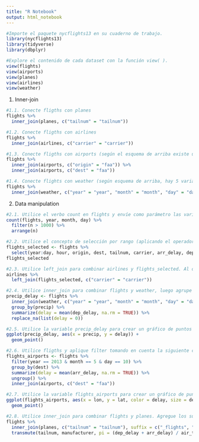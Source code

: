 ```yaml
---
title: "R Notebook"
output: html_notebook
---
```



```r
#Importe el paquete nycflights13 en su cuaderno de trabajo.
library(nycflights13)
library(tidyverse)
library(dbplyr)

#Explore el contenido de cada dataset con la función view( ).
view(flights)
view(airports)
view(planes)
view(airlines)
view(weather)
```


1. Inner-join
```r
#1.1. Conecte fligths con planes
flights %>%
  inner_join(planes, c("tailnum" = "tailnum"))

#1.2. Conecte fligths con airlines
flights %>%
  inner_join(airlines, c("carrier" = "carrier"))

#1.3. Conecte fligths con airports (según el esquema de arriba existe una doble relación de airports hacía fligths)
flights %>%
  inner_join(airports, c("origin" = "faa")) %>%
  inner_join(airports, c("dest" = "faa"))

#1.4. Conecte flights con weather (según esquema de arriba, hay 5 variables que relacionan a ambas tablas)
flights %>%
  inner_join(weather, c("year" = "year", "month" = "month", "day" = "day", "hour" = "hour", "origin" = "origin"))
```


2. Data manipulation
```r
#2.1. Utilice el verbo count en flights y envíe como parámetro las variables year, month, day. Luego filtre n para que sea mayor a 1000. Por último ordene n con el verbo arrange y devuelva el resultado.
count(flights, year, month, day) %>%
  filter(n > 1000) %>%
  arrange(n)

#2.2. Utilice el concepto de selección por rango (aplicando el operador “:”) para obtener las variables year hacia day. También agregue a esta selección hour, origin, dest, tailnum, carrier, arr_delay, dep_delay, por último almacene el resultado en la variable flights_selected.
flights_selected <- flights %>%
  select(year:day, hour, origin, dest, tailnum, carrier, arr_delay, dep_delay)
flights_selected

#2.3. Utilice left_join para combinar airlines y flights_selected. Al obtener el resultado, utilice el verbo select para eliminar las columnas origin y dest (utilice el operador “-” para descartar estas columnas únicamente). Por último agregue una nueva columna con el verbo mutate, asigne el nombre tot_delay y opere la suma de arr_delay y dep_delay.
airlines %>%
  left_join(flights_selected, c("carrier" = "carrier"))

#2.4. Utilice inner_join para combinar flights y weather, luego agrupe por la variable precip. Utilice summarize para encontrar el promedio de la variable dep_delay (aplicando la función mean), asigne al promedio el nombre delay. Al utilizar la función mean agregue el parámetro na.rm y asígnele TRUE por defecto. A continuación un ejemplo: mean(variable, na.rm = TRUE) Esta expresión simplemente indica a R que si encuentra valores perdidos en la variable los elimine. Luego agregue la función replace_na y aplíquelo a la variable delay sustituyendo NA por cero. Por último almacene el resultado en la variable precip_delay.
precip_delay <- flights %>%
  inner_join(weather, c("year" = "year", "month" = "month", "day" = "day", "hour" = "hour", "origin" = "origin")) %>%
  group_by(precip) %>%
  summarize(delay = mean(dep_delay, na.rm = TRUE)) %>%
  replace_na(list(delay = 0))

#2.5. Utilice la variable precip_delay para crear un gráfico de puntos tomando de eje x la variable precip y para y la variable delay.
ggplot(precip_delay, aes(x = precip, y = delay)) +
  geom_point()

#2.6. Utilice fligths y aplique filter tomando en cuenta la siguiente condición: Que year sea igual a 2013, que month sea igual a 5 y que day sea igual a 10. Luego agrupe por la variable dest. Después utilice summarize para obtener el promedio de la variable arr_delay, establezca el parámetro na.rm en TRUE y asigne al promedio el nombre de delay. Conecte el resultado anterior por medio de inner_join a la tabla airports y asignelo a la variable flights_airports.
flights_airports <- flights %>%
  filter(year == 2013 & month == 5 & day == 10) %>%
  group_by(dest) %>%
  summarize(delay = mean(arr_delay, na.rm = TRUE)) %>%
  ungroup() %>%
  inner_join(airports, c("dest" = "faa"))

#2.7. Utilice la variable flights_airports para crear un gráfico de puntos tomando de eje x la variable lon y para y la variable lat. Defina el color y el tamaño por medio de la variable delay. El tamaño se establece por medio del parámetro size.
ggplot(flights_airports, aes(x = lon, y = lat, color = delay, size = delay)) +
  geom_point()

#2.8. Utilice inner_join para combinar flights y planes. Agregue los sufijos _flights y _planes respectivamente. Por último utilice la función transmute para seleccionar las variables tailnum y manufacturer, pero además agregue la variable pi que almacene la suma de dep_delay y arr_delay, yluego divida por air_time. Ejemplo: (dep_delay + arr_delay) / air_time
flights %>%
  inner_join(planes, c("tailnum" = "tailnum"), suffix = c("_flights", "_planes")) %>%
  transmute(tailnum, manufacturer, pi = (dep_delay + arr_delay) / air_time)
```

